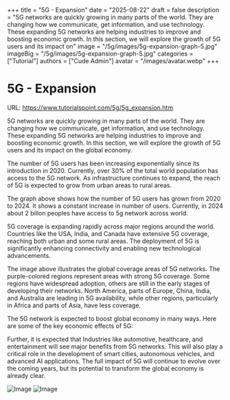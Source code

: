 +++
title = "5G - Expansion"
date = "2025-08-22"
draft = false
description = "5G networks are quickly growing in many parts of the world. They are changing how we communicate, get information, and use technology. These expanding 5G networks are helping industries to improve and boosting economic growth. In this section, we will explore the growth of 5G users and its impact on"
image = "/5g/images/5g-expansion-graph-5.jpg"
imageBig = "/5g/images/5g-expansion-graph-5.jpg"
categories = ["Tutorial"]
authors = ["Cude Admin"]
avatar = "/images/avatar.webp"
+++

# 5G - Expansion

URL: https://www.tutorialspoint.com/5g/5g_expansion.htm

5G networks are quickly growing in many parts of the world. They are changing how we communicate, get information, and use technology. These expanding 5G networks are helping industries to improve and boosting economic growth. In this section, we will explore the growth of 5G users and its impact on the global economy.

The number of 5G users has been increasing exponentially since its introduction in 2020. Currently, over 30% of the total world population has access to the 5G network. As infrastructure continues to expand, the reach of 5G is expected to grow from urban areas to rural areas.

The graph above shows how the number of 5G users has grown from 2020 to 2024. It shows a constant increase in number of users. Currently, in 2024 about 2 billon peoples have access to 5g network across world.

5G coverage is expanding rapidly across major regions around the world. Countries like the USA, India, and Canada have extensive 5G coverage, reaching both urban and some rural areas. The deployment of 5G is significantly enhancing connectivity and enabling new technological advancements.

The image above illustrates the global coverage areas of 5G networks. The purple-colored regions represent areas with strong 5G coverage. Some regions have widespread adoption, others are still in the early stages of developing their networks. North America, parts of Europe, China, India, and Australia are leading in 5G availability, while other regions, particularly in Africa and parts of Asia, have less coverage.

The 5G network is expected to boost global economy in many ways. Here are some of the key economic effects of 5G:

Further, it is expected that Industries like automotive, healthcare, and entertainment will see major benefits from 5G networks. This will also play a critical role in the development of smart cities, autonomous vehicles, and advanced AI applications. The full impact of 5G will continue to evolve over the coming years, but its potential to transform the global economy is already clear.

![Image](/5g/images/5g-expansion-graph-5.jpg)
![Image](/5g/images/5g-coverage-areas.jpg)
